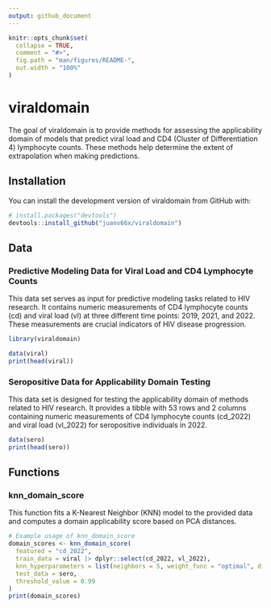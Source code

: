 ```yaml
---
output: github_document
---
```


<!-- README.md is generated from README.Rmd. Please edit that file -->

```r
knitr::opts_chunk$set(
  collapse = TRUE,
  comment = "#>",
  fig.path = "man/figures/README-",
  out.width = "100%"
)
```

# viraldomain

<!-- badges: start -->
<!-- badges: end -->

The goal of viraldomain is to provide methods for assessing the applicability domain of models that predict viral load and CD4 (Cluster of Differentiation 4) lymphocyte counts. These methods help determine the extent of extrapolation when making predictions.

## Installation

You can install the development version of viraldomain from GitHub with:

```r
# install.packages("devtools")
devtools::install_github("juanv66x/viraldomain")
```

## Data

### Predictive Modeling Data for Viral Load and CD4 Lymphocyte Counts

This data set serves as input for predictive modeling tasks related to HIV research. It contains numeric measurements of CD4 lymphocyte counts (cd) and viral load (vl) at three different time points: 2019, 2021, and 2022. These measurements are crucial indicators of HIV disease progression.

```r
library(viraldomain)

data(viral)
print(head(viral))
```

### Seropositive Data for Applicability Domain Testing

This data set is designed for testing the applicability domain of methods related to HIV research. It provides a tibble with 53 rows and 2 columns containing numeric measurements of CD4 lymphocyte counts (cd_2022) and viral load (vl_2022) for seropositive individuals in 2022.

```r
data(sero)
print(head(sero))
```

## Functions

### knn_domain_score

This function fits a K-Nearest Neighbor (KNN) model to the provided data and computes a domain applicability score based on PCA distances.

```r
# Example usage of knn_domain_score
domain_scores <- knn_domain_score(
  featured = "cd_2022",
  train_data = viral |> dplyr::select(cd_2022, vl_2022),
  knn_hyperparameters = list(neighbors = 5, weight_func = "optimal", dist_power = 0.33),
  test_data = sero,
  threshold_value = 0.99
)
print(domain_scores)
```

